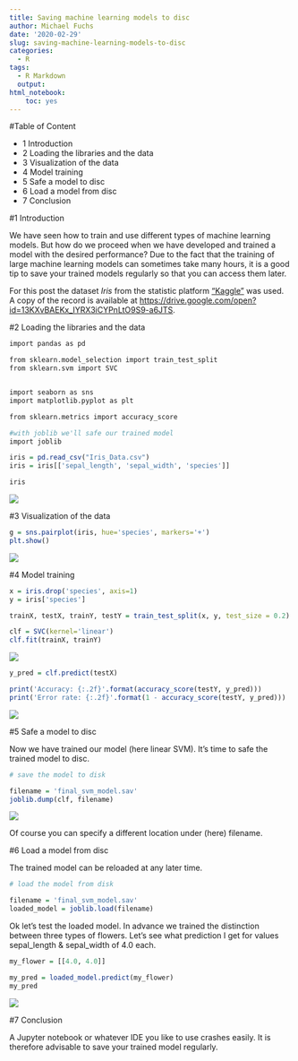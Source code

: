 ```yaml
---
title: Saving machine learning models to disc
author: Michael Fuchs
date: '2020-02-29'
slug: saving-machine-learning-models-to-disc
categories:
  - R
tags:
  - R Markdown
  output:
html_notebook:
    toc: yes
---
```




#Table of Content

+ 1 Introduction
+ 2 Loading the libraries and the data
+ 3 Visualization of the data
+ 4 Model training
+ 5 Safe a model to disc
+ 6 Load a model from disc
+ 7 Conclusion


#1 Introduction


We have seen how to train and use different types of machine learning models. But how do we proceed when we have developed and trained a model with the desired performance? 
Due to the fact that the training of large machine learning models can sometimes take many hours, it is a good tip to save your trained models regularly so that you can access them later.

For this post the dataset *Iris* from the statistic platform ["Kaggle"](https://www.kaggle.com/c/santander-customer-satisfaction/data) was used. A copy of the record is available at <https://drive.google.com/open?id=13KXvBAEKx_IYRX3iCYPnLtO9S9-a6JTS>.




#2 Loading the libraries and the data

```r
import pandas as pd

from sklearn.model_selection import train_test_split
from sklearn.svm import SVC


import seaborn as sns
import matplotlib.pyplot as plt

from sklearn.metrics import accuracy_score

#with joblib we'll safe our trained model
import joblib
```




```r
iris = pd.read_csv("Iris_Data.csv")
iris = iris[['sepal_length', 'sepal_width', 'species']]

iris
```

![](/post/2020-02-29-saving-machine-learning-models-to-disc_files/p41p1.png)


#3 Visualization of the data

```r
g = sns.pairplot(iris, hue='species', markers='+')
plt.show()
```


![](/post/2020-02-29-saving-machine-learning-models-to-disc_files/p41p2.png)



#4 Model training

```r
x = iris.drop('species', axis=1)
y = iris['species']

trainX, testX, trainY, testY = train_test_split(x, y, test_size = 0.2)

clf = SVC(kernel='linear')
clf.fit(trainX, trainY)
```


![](/post/2020-02-29-saving-machine-learning-models-to-disc_files/p41p3.png)




```r
y_pred = clf.predict(testX)
```

```r
print('Accuracy: {:.2f}'.format(accuracy_score(testY, y_pred)))
print('Error rate: {:.2f}'.format(1 - accuracy_score(testY, y_pred)))
```


![](/post/2020-02-29-saving-machine-learning-models-to-disc_files/p41p4.png)



#5 Safe a model to disc

Now we have trained our model (here linear SVM). It's time to safe the trained model to disc.


```r
# save the model to disk

filename = 'final_svm_model.sav'
joblib.dump(clf, filename)
```


![](/post/2020-02-29-saving-machine-learning-models-to-disc_files/p41p5.png)


Of course you can specify a different location under (here) filename.





#6 Load a model from disc


The trained model can be reloaded at any later time.

```r
# load the model from disk

filename = 'final_svm_model.sav'
loaded_model = joblib.load(filename)

```


Ok let's test the loaded model. In advance we trained the distinction between three types of flowers.
Let's see what prediction I get for values sepal_length & sepal_width of 4.0 each.


```r
my_flower = [[4.0, 4.0]]
```

```r
my_pred = loaded_model.predict(my_flower)
my_pred
```


![](/post/2020-02-29-saving-machine-learning-models-to-disc_files/p41p6.png)


#7 Conclusion

A Jupyter notebook or whatever IDE you like to use crashes easily. It is therefore advisable to save your trained model regularly.


